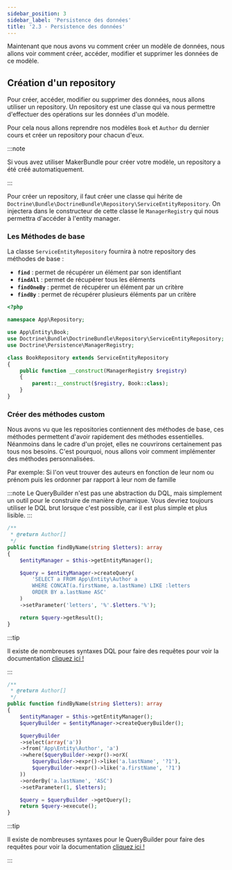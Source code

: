 ```yaml
---
sidebar_position: 3
sidebar_label: 'Persistence des données'
title: '2.3 - Persistence des données'
---
```



Maintenant que nous avons vu comment créer un modèle de données, nous allons voir comment créer, accéder, modifier et supprimer les données de ce modèle.

## Création d'un repository

Pour créer, accéder, modifier ou supprimer des données, nous allons utiliser un repository. Un repository est une classe qui va nous permettre d'effectuer des opérations sur les données d'un modèle.

Pour cela nous allons reprendre nos modèles `Book` et `Author` du dernier cours et créer un repository pour chacun d'eux.

:::note

Si vous avez utiliser MakerBundle pour créer votre modèle, un repository a été créé automatiquement.

:::

Pour créer un repository, il faut créer une classe qui hérite de `Doctrine\Bundle\DoctrineBundle\Repository\ServiceEntityRepository`.
On injectera dans le constructeur de cette classe le `ManagerRegistry` qui nous permettra d'accéder à l'entity manager.

### Les Méthodes de base

La classe `ServiceEntityRepository` fournira à notre repository des méthodes de base :

- **`find`** : permet de récupérer un élément par son identifiant
- **`findAll`** : permet de récupérer tous les éléments
- **`findOneBy`** : permet de récupérer un élément par un critère
- **`findBy`** : permet de récupérer plusieurs éléments par un critère

```php title="src/Repository/BookRepository.php"
<?php

namespace App\Repository;

use App\Entity\Book;
use Doctrine\Bundle\DoctrineBundle\Repository\ServiceEntityRepository;
use Doctrine\Persistence\ManagerRegistry;

class BookRepository extends ServiceEntityRepository
{
    public function __construct(ManagerRegistry $registry)
    {
        parent::__construct($registry, Book::class);
    }
}
```

### Créer des méthodes custom

Nous avons vu que les repositories contiennent des méthodes de base, ces méthodes permettent d'avoir rapidement des méthodes essentielles.
Néanmoins dans le cadre d'un projet, elles ne couvrirons certainement pas tous nos besoins.
C'est pourquoi, nous allons voir comment implémenter des méthodes personnalisées.

Par exemple: Si l'on veut trouver des auteurs en fonction de leur nom ou prénom puis les ordonner par rapport à leur nom de famille

<Tabs>

<TabItem value='DQL' label='Doctrine Query Language'>

:::note
Le QueryBuilder n'est pas une abstraction du DQL, mais simplement un outil pour le construire de manière dynamique. Vous devriez toujours utiliser le DQL brut lorsque c'est possible, car il est plus simple et plus lisible.
:::

```php
/**
 * @return Author[]
 */
public function findByName(string $letters): array
{
    $entityManager = $this->getEntityManager();

    $query = $entityManager->createQuery(
        'SELECT a FROM App\Entity\Author a
        WHERE CONCAT(a.firstName, a.lastName) LIKE :letters
        ORDER BY a.lastName ASC'
    )
    ->setParameter('letters', '%'.$letters.'%');

    return $query->getResult();
}
```

:::tip

Il existe de nombreuses syntaxes DQL pour faire des requêtes pour voir la documentation [cliquez ici !](https://www.doctrine-project.org/projects/doctrine-orm/en/current/reference/dql-doctrine-query-language.html#doctrine-query-language")

:::

</TabItem>

<TabItem value='QB' label='Query builder'>

```php
/**
 * @return Author[]
 */
public function findByName(string $letters): array
{
    $entityManager = $this->getEntityManager();
    $queryBuilder = $entityManager->createQueryBuilder();

    $queryBuilder
    ->select(array('a'))
    ->from('App\Entity\Author', 'a')
    ->where($queryBuilder->expr()->orX(
        $queryBuilder->expr()->like('a.lastName', '?1'),
        $queryBuilder->expr()->like('a.firstName', '?1')
    ))
    ->orderBy('a.lastName', 'ASC')
    ->setParameter(1, $letters);

    $query = $queryBuilder ->getQuery();
    return $query->execute();
}
```

:::tip

Il existe de nombreuses syntaxes pour le QueryBuilder pour faire des requêtes pour voir la documentation [cliquez ici !](https://www.doctrine-project.org/projects/doctrine-orm/en/current/reference/query-builder.html)

:::

</TabItem>

</Tabs>
